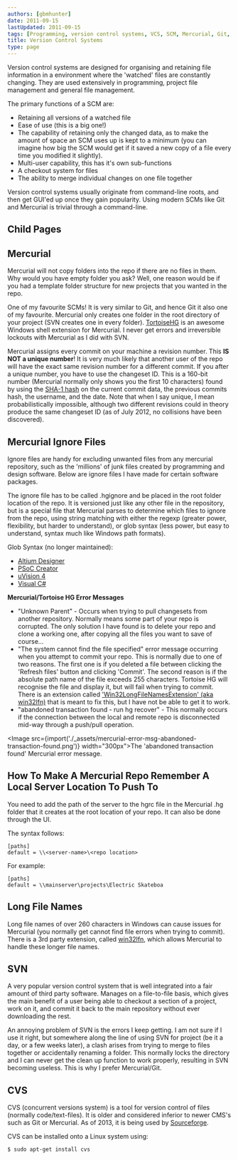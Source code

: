 ```yaml
---
authors: [gbmhunter]
date: 2011-09-15
lastUpdated: 2011-09-15
tags: [Programming, version control systems, VCS, SCM, Mercurial, Git, SVN, CVS]
title: Version Control Systems
type: page
---
```


Version control systems are designed for organising and retaining file information in a environment where the 'watched' files are constantly changing. They are used extensively in programming, project file management and general file management.

The primary functions of a SCM are:

* Retaining all versions of a watched file
* Ease of use (this is a big one!)
* The capability of retaining only the changed data, as to make the amount of space an SCM uses up is kept to a minimum (you can imagine how big the SCM would get if it saved a new copy of a file every time you modified it slightly).
* Multi-user capability, this has it's own sub-functions  
* A checkout system for files  
* The ability to merge individual changes on one file together

Version control systems usually originate from command-line roots, and then get GUI'ed up once they gain popularity. Using modern SCMs like Git and Mercurial is trivial through a command-line.

## Child Pages

<ChildPages />

## Mercurial

Mercurial will not copy folders into the repo if there are no files in them. Why would you have empty folder you ask? Well, one reason would be if you had a template folder structure for new projects that you wanted in the repo.

One of my favourite SCMs! It is very similar to Git, and hence Git it also one of my favourite. Mercurial only creates one folder in the root directory of your project (SVN creates one in every folder). [TortoiseHG](http://tortoisehg.bitbucket.org/) is an awesome Windows shell extension for Mercurial. I never get errors and irreversible lockouts with Mercurial as I did with SVN.

Mercurial assigns every commit on your machine a revision number. This **IS NOT a unique number**! It is very much likely that another user of the repo will have the exact same revision number for a different commit. If you after a unique number, you have to use the changeset ID. This is a 160-bit number (Mercurial normally only shows you the first 10 characters) found by using the [SHA-1 hash](http://en.wikipedia.org/wiki/SHA-1) on the current commit data, the previous commits hash, the username, and the date. Note that when I say unique, I mean probabilistically impossible, although two different revisions could in theory produce the same changeset ID (as of July 2012, no collisions have been discovered).

## Mercurial Ignore Files

Ignore files are handy for excluding unwanted files from any mercurial repository, such as the 'millions' of junk files created by programming and design software. Below are ignore files I have made for certain software packages.

The ignore file has to be called .hgignore and be placed in the root folder location of the repo. It is versioned just like any other file in the repository, but is a special file that Mercurial parses to determine which files to ignore from the repo, using string matching with either the regexp (greater power, flexibility, but harder to understand), or glob syntax (less power, but easy to understand, syntax much like Windows path formats).

Glob Syntax (no longer maintained):

* [Altium Designer](/electronics/general/altium/altium-version-control/)
* [PSoC Creator](/programming/version-control-systems/mercurial/ignore-files/mercurial-ignore-file-code-for-psoc-creator/)
* [uVision 4](/programming/version-control-systems/mercurial/ignore-files/uvision-version-control-with-mercurial/)
* [Visual C#](/programming/version-control-systems/mercurial/ignore-files/visual-studio-version-control-with-mercurial/)

**Mercurial/Tortoise HG Error Messages**

* "Unknown Parent" - Occurs when trying to pull changesets from another repository. Normally means some part of your repo is corrupted. The only solution I have found is to delete your repo and clone a working one, after copying all the files you want to save of course...
* "The system cannot find the file specified" error message occurring when you attempt to commit your repo. This is normally due to one of two reasons. The first one is if you deleted a file between clicking the 'Refresh files' button and clicking 'Commit'. The second reason is if the absolute path name of the file exceeds 255 characters. Tortoise HG will recognise the file and display it, but will fail when trying to commit. There is an extension called ['Win32LongFileNamesExtension' (aka win32lfn)](https://www.mercurial-scm.org/wiki/Win32LongFileNamesExtension) that is meant to fix this, but I have not be able to get it to work.
* "abandoned transaction found - run hg recover" - This normally occurs if the connection between the local and remote repo is disconnected mid-way through a push/pull operation.  

<Image src={import('./_assets/mercurial-error-msg-abandoned-transaction-found.png')} width="300px">The 'abandoned transaction found' Mercurial error message.</Image>

## How To Make A Mercurial Repo Remember A Local Server Location To Push To

You need to add the path of the server to the hgrc file in the Mercurial .hg folder that it creates at the root location of your repo. It can also be done through the UI.

The syntax follows:

```text
[paths]
default = \\<server-name>\<repo location>
```

For example:

```text
[paths]
default = \\mainserver\projects\Electric Skateboa
```

## Long File Names

Long file names of over 260 characters in Windows can cause issues for Mercurial (you normally get cannot find file errors when trying to commit). There is a 3rd party extension, called [win32lfn](https://www.mercurial-scm.org/wiki/Win32LongFileNamesExtension), which allows Mercurial to handle these longer file names.

## SVN

A very popular version control system that is well integrated into a fair amount of third party software. Manages on a file-to-file basis, which gives the main benefit of a user being able to checkout a section of a project, work on it, and commit it back to the main repository without ever downloading the rest.

An annoying problem of SVN is the errors I keep getting. I am not sure if I use it right, but somewhere along the line of using  SVN for project (be it a day, or a few weeks later), a clash arises from trying to merge to files together or accidentally renaming a folder. This normally locks the directory and I can never get the clean up function to work properly, resulting in SVN becoming useless. This is why I prefer Mercurial/Git.

## CVS

CVS (concurrent versions system) is a tool for version control of files (normally code/text-files). It is older and considered inferior to newer CMS's such as Git or Mercurial. As of 2013, it is being used by [Sourceforge](https://sourceforge.net/).

CVS can be installed onto a Linux system using:

```sh    
$ sudo apt-get install cvs
```